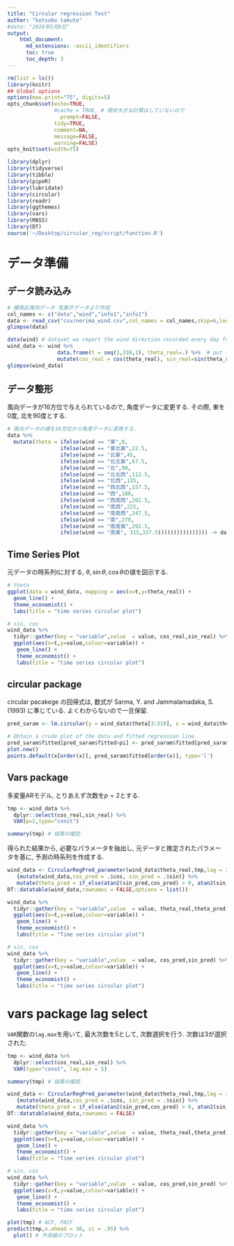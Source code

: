 ```yaml
---
title: "Circular regression Test"
author: "kotsubo takuto"
#date: "2018年2月8日"
output: 
    html_document:
      md_extensions: -ascii_identifiers
      toc: true
      toc_depth: 3
---
```


```r
rm(list = ls())
library(knitr)
## Global options
options(max.print="75", digits=5)
opts_chunk$set(echo=TRUE,
               #cache = TRUE, # 現状大きな計算はしていないので
	             prompt=FALSE,
               tidy=TRUE,
               comment=NA,
               message=FALSE,
               warning=FALSE)
opts_knit$set(width=75)
```

```r
library(dplyr)
library(tidyverse)
library(tibble)
library(pipeR)
library(lubridate)
library(circular)
library(readr)
library(ggthemes)
library(vars)
library(MASS)
library(DT)
source('~/Desktop/circular_reg/script/function.R')
```

# データ準備

## データ読み込み

```r
# 練馬区風向データ 気象庁データより作成
col_names <- c("data","wind","info1","info2")
data <- read_csv("csv/nerima_wind.csv",col_names = col_names,skip=6,locale=locale(encoding='Shift_JIS'))
glimpse(data)
```

```r
data(wind) # dataset we report the wind direction recorded every day from January 29, 2001 to March 31, 2001 from 3.00am to 4.00am included.
wind_data <- wind %>%  
                data.frame(t = seq(1,310,1), theta_real=.) %>%  # put label
                mutate(cos_real = cos(theta_real), sin_real=sin(theta_real))  
glimpse(wind_data)  
```

## データ整形

風向データが16方位で与えられているので, 角度データに変更する. その際, 東を0度, 北を90度とする.

```r
# 風向データの値を16方位から角度データに変換する.
data %>% 
  mutate(theta = ifelse(wind == "東",0,
                 ifelse(wind == "東北東",22.5,
                 ifelse(wind == "北東",45,
                 ifelse(wind == "北北東",67.5,
                 ifelse(wind == "北",90,
                 ifelse(wind == "北北西",112.5,
                 ifelse(wind == "北西",135,
                 ifelse(wind == "西北西",157.5,
                 ifelse(wind == "西",180,
                 ifelse(wind == "西南西",202.5,
                 ifelse(wind == "南西",225,
                 ifelse(wind == "南南西",247.5,
                 ifelse(wind == "南",270,
                 ifelse(wind == "南南東",292.5,
                 ifelse(wind == "南東", 315,337.5)))))))))))))))) -> data
```

## Time Series Plot

元データの時系列$t$に対する, $\theta, \sin \theta, \cos \theta$の値を図示する.

```r
# theta
ggplot(data = wind_data, mapping = aes(x=t,y=theta_real)) +
  geom_line() + 
  theme_economist() +
  labs(title = "time series circular plot")
```

```r
# sin, cos
wind_data %>% 
  tidyr::gather(key = "variable",value  = value, cos_real,sin_real) %>% 
  ggplot(aes(x=t,y=value,colour=variable)) +
   geom_line() + 
   theme_economist() +
   labs(title = "time series circular plot")
```

## circular package

circular pacakege の回帰式は, 数式が Sarma, Y. and Jammalamadaka, S.(1993) に準じている. よくわからないので一旦保留.

```r
pred_saram <- lm.circular(y = wind_data$theta[3:310], x = wind_data$theta[1:308], type = "c-c", order=2)

# Obtain a crude plot of the data and fitted regression line.
pred_saram$fitted[pred_saram$fitted>pi] <- pred_saram$fitted[pred_saram$fitted>pi] - 2*pi
plot.new()
points.default(x[order(x)], pred_saram$fitted[order(x)], type='l')
```

## Vars package

多変量ARモデル, とりあえず次数を$p=2$とする.

```r
tmp <- wind_data %>% 
  dplyr::select(cos_real,sin_real) %>% 
  VAR(p=2,type="const")
```

```r
summary(tmp) # 結果の確認
```


得られた結果から, 必要なパラメータを抽出し, 元データと推定されたパラメータを基に, 予測の時系列を作成する.

```r
wind_data <- CircularRegPred_parameter(wind_data$theta_real,tmp,lag = 2) %>% 
   {mutate(wind_data,cos_pred = .$cos, sin_pred = .$sin)} %>% 
   mutate(theta_pred = if_else(atan2(sin_pred,cos_pred) > 0, atan2(sin_pred,cos_pred), atan2(sin_pred,cos_pred) + 2*pi))
DT::datatable(wind_data,rownames = FALSE,options = list())
```

```r
wind_data %>% 
  tidyr::gather(key = "variable",value  = value, theta_real,theta_pred) %>% 
  ggplot(aes(x=t,y=value,colour=variable)) +
   geom_line() + 
   theme_economist() +
   labs(title = "Time series circular plot")
```

```r
# sin, cos
wind_data %>% 
  tidyr::gather(key = "variable",value  = value, cos_pred,sin_pred) %>% 
  ggplot(aes(x=t,y=value,colour=variable)) +
   geom_line() + 
   theme_economist() +
   labs(title = "time series circular plot")
```

# vars  package lag select

`VAR`関数の`lag.max`を用いて, 最大次数を5として, 次数選択を行う. 次数は3が選択された.

```r
tmp <- wind_data %>% 
  dplyr::select(cos_real,sin_real) %>% 
  VAR(type="const", lag.max = 5)
```

```r
summary(tmp) # 結果の確認
```

```r
wind_data <- CircularRegPred_parameter(wind_data$theta_real,tmp,lag = 3) %>% 
   {mutate(wind_data,cos_pred = .$cos, sin_pred = .$sin)} %>% 
   mutate(theta_pred = if_else(atan2(sin_pred,cos_pred) > 0, atan2(sin_pred,cos_pred), atan2(sin_pred,cos_pred) + 2*pi))
DT::datatable(wind_data,rownames = FALSE)
```

```r
wind_data %>% 
  tidyr::gather(key = "variable",value  = value, theta_real,theta_pred) %>% 
  ggplot(aes(x=t,y=value,colour=variable)) +
   geom_line() + 
   theme_economist() +
   labs(title = "Time series circular plot")
```

```r
# sin, cos
wind_data %>% 
  tidyr::gather(key = "variable",value  = value, cos_pred,sin_pred) %>% 
  ggplot(aes(x=t,y=value,colour=variable)) +
   geom_line() + 
   theme_economist() +
   labs(title = "time series circular plot")
```

```r
plot(tmp) # ACF, PACF
predict(tmp,n.ahead = 30, ci = .95) %>% 
  plot() # 予測値のプロット
```

